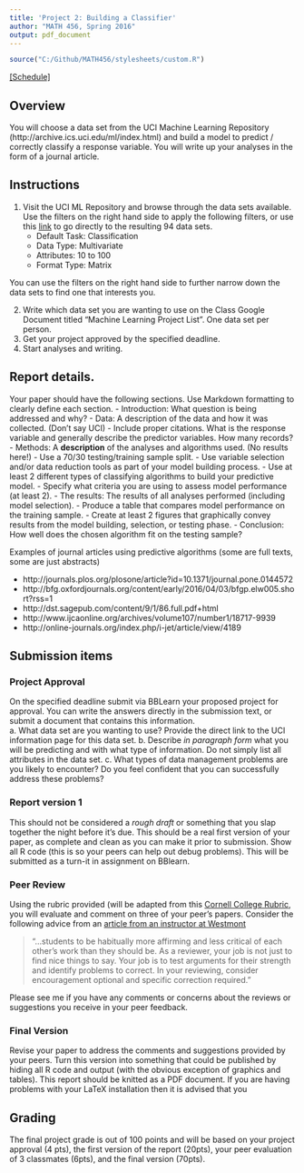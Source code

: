 ```yaml
---
title: 'Project 2: Building a Classifier'
author: "MATH 456, Spring 2016"
output: pdf_document
---
```

```r
source("C:/Github/MATH456/stylesheets/custom.R")
```
[[Schedule]](Schedule.html) 

## Overview
You will choose a data set from the UCI Machine Learning Repository (http://archive.ics.uci.edu/ml/index.html) 
and build a model to predict / correctly classify a response variable. You will write up your
analyses in the form of a journal article. 

## Instructions

1. Visit the UCI ML Repository and browse through the data sets available. 
   Use the filters on the right hand side to apply the following filters, or use this [link](http://archive.ics.uci.edu/ml/datasets.html?format=mat&task=cla&att=&area=&numAtt=10to100&numIns=&type=mvar&sort=nameUp&view=table) to go directly to the resulting 94 data sets. 
   - Default Task: Classification
   - Data Type: Multivariate
   - Attributes: 10 to 100
   - Format Type: Matrix  
  
  You can use the filters on the right hand side to further narrow down the data sets to find one that interests you. 

2. Write which data set you are wanting to use on the Class Google Document titled "Machine Learning Project List". One data set per person. 
3. Get your project approved by the specified deadline. 
4. Start analyses and writing. 

## Report details. 
Your paper should have the following sections. Use Markdown formatting to clearly define each section.
- Introduction: What question is being addressed and why? 
- Data: A description of the data and how it was collected. (Don't say UCI) - Include proper citations.
  What is the response variable and generally describe the predictor variables. How many records? 
- Methods: A **description** of the analyses and algorithms used. (No results here!)
      - Use a 70/30 testing/training sample split.
      - Use variable selection and/or data reduction tools as part of your model building process. 
      - Use at least 2 different types of classifying algorithms to build your predictive model.
      - Specify what criteria you are using to assess model performance (at least 2).
- The results: The results of all analyses performed (including model selection). 
      - Produce a table that compares model performance on the training sample. 
      - Create at least 2 figures that graphically convey results from the model building, 
        selection, or testing phase. 
- Conclusion: How well does the chosen algorithm fit on the testing sample? 
      

Examples of journal articles using predictive algorithms (some are full texts, some are just abstracts)  

* http://journals.plos.org/plosone/article?id=10.1371/journal.pone.0144572  
* http://bfg.oxfordjournals.org/content/early/2016/04/03/bfgp.elw005.short?rss=1  
* http://dst.sagepub.com/content/9/1/86.full.pdf+html  
* http://www.ijcaonline.org/archives/volume107/number1/18717-9939  
* http://online-journals.org/index.php/i-jet/article/view/4189  
    
## Submission items

### Project Approval
On the specified deadline submit via BBLearn your proposed project for approval. 
You can write the answers directly in the submission text, or submit a document that contains this information.   
    a. What data set are you wanting to use? Provide the direct link to the UCI information page for this data set.
    b. Describe _in paragraph form_ what you will be predicting and with what type of information. Do not simply 
    list all attributes in the data set. 
    c. What types of data management problems are you likely to encounter? Do you feel confident that you can
    successfully address these problems? 

### Report version 1
This should not be considered a _rough draft_ or something that you slap together the night
before it's due. This should be a real first version of your paper, as complete and clean as you can make it
prior to submission. Show all R code (this is so your peers can help out debug problems). This will be 
submitted as a turn-it in assignment on BBlearn.


### Peer Review
Using the rubric provided (will be adapted from this [Cornell College Rubric](http://www.cornellcollege.edu/library/faculty/focusing-on-assignments/tools-for-assessment/original-research-project-rubric.shtml), you will evaluate and comment on three of your peer's papers. Consider the following 
    advice from an [article from an instructor at Westmont](http://www.westmont.edu/~work/material/peerreview.html) 

> "...students to be habitually more affirming and less critical of each other's work than they should be. As a reviewer, your job is not just to find nice things to say. Your job is to test arguments for their strength and identify problems to correct. In your reviewing, consider encouragement optional and specific correction required." 

Please see me if you have any comments or concerns about the reviews or suggestions you receive in your peer feedback. 

### Final Version
Revise your paper to address the comments and suggestions provided by your peers.
Turn this version into something that could be published by hiding all R code and output 
(with the obvious exception of graphics and tables). This report should be knitted as a PDF document. If you
are having problems with your LaTeX installation then it is advised that you


## Grading
The final project grade is out of 100 points and will be based on your project approval (4 pts), 
the first version of the report (20pts), your peer evaluation of 3 classmates (6pts), 
and the final version (70pts). 



